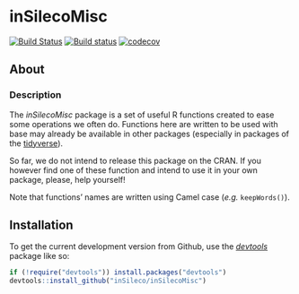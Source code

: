 # inSilecoMisc

[![Build Status](https://travis-ci.org/inSileco/inSilecoMisc.svg?branch=master)](https://travis-ci.org/inSileco/inSilecoMisc)
[![Build status](https://ci.appveyor.com/api/projects/status/rskiyadk6urmsrox/branch/master?svg=true)](https://ci.appveyor.com/project/KevCaz/insilecomisc/branch/master)
[![codecov](https://codecov.io/gh/inSileco/inSilecoMisc/branch/master/graph/badge.svg)](https://codecov.io/gh/inSileco/inSilecoMisc)



## About

### Description

The *inSilecoMisc* package is a set of useful R functions created to ease some
operations we often do.
Functions here are written to be used with base may already be available in other
packages (especially in packages of the [tidyverse](https://www.tidyverse.org/)).

So far, we do not intend to release this package on the CRAN. If you however
find one of these function and intend to use it in your own package, please,
help yourself!

Note that functions' names are written using Camel case (*e.g.* `keepWords()`).


## Installation

To get the current development version from Github, use the
[*devtools*](http://cran.r-project.org/web/packages/devtools/index.html) package
like so:

```r
if (!require("devtools")) install.packages("devtools")
devtools::install_github("inSileco/inSilecoMisc")
```
